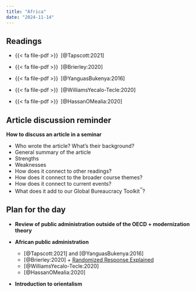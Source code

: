 ```yaml
---
title: "Africa"
date: "2024-11-14"
---
```


## Readings

- {{< fa file-pdf >}}&ensp;[@Tapscott:2021]

- {{< fa file-pdf >}}&ensp;[@Brierley:2020]

- {{< fa file-pdf >}}&ensp;[@YanguasBukenya:2016]

- {{< fa file-pdf >}}&ensp;[@WilliamsYecalo-Tecle:2020]

- {{< fa file-pdf >}}&ensp;[@HassanOMealia:2020]


## Article discussion reminder

**How to discuss an article in a seminar**

- Who wrote the article? What’s their background?
- General summary of the article
- Strengths
- Weaknesses
- How does it connect to other readings?
- How does it connect to the broader course themes?
- How does it connect to current events?
- What does it add to our Global Bureaucracy Toolkit^™^?


## Plan for the day

- **Review of public administration outside of the OECD + modernization theory**

- **African public administration**

  - [@Tapscott:2021] and [@YanguasBukenya:2016]
  - [@Brierley:2020] + [Randomized Response Explained](https://www.youtube.com/watch?v=SD7EzSkBXug)
  - [@WilliamsYecalo-Tecle:2020]
  - [@HassanOMealia:2020]

- **Introduction to orientalism**
